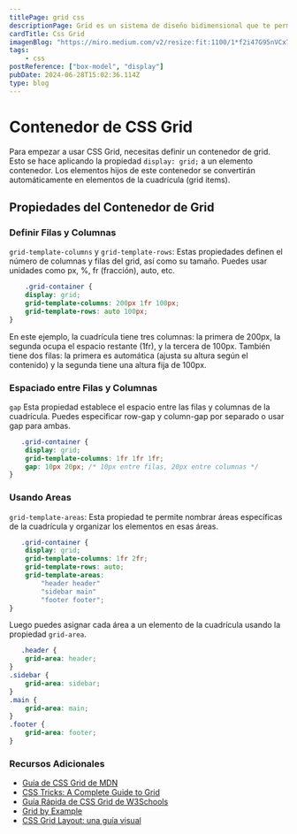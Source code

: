 ```yaml
---
titlePage: grid css
descriptionPage: Grid es un sistema de diseño bidimensional que te permite crear layouts complejos de manera sencilla y eficiente.
cardTitle: Css Grid
imagenBlog: "https://miro.medium.com/v2/resize:fit:1100/1*f2i47G95nVCx71KzM1iXlg.png"
tags:
    - css
postReference: ["box-model", "display"]
pubDate: 2024-06-28T15:02:36.114Z
type: blog
---
```


# Contenedor de CSS Grid

Para empezar a usar CSS Grid, necesitas definir un contenedor de grid. Esto se hace aplicando la propiedad `display: grid;` a un elemento contenedor. Los elementos hijos de este contenedor se convertirán automáticamente en elementos de la cuadrícula (grid items).

## Propiedades del Contenedor de Grid

### Definir Filas y Columnas

`grid-template-columns` y `grid-template-rows`: Estas propiedades definen el número de columnas y filas del grid, así como su tamaño. Puedes usar unidades como px, %, fr (fracción), auto, etc.

```css
    .grid-container {
    display: grid;
    grid-template-columns: 200px 1fr 100px;
    grid-template-rows: auto 100px;
}

```

En este ejemplo, la cuadrícula tiene tres columnas: la primera de 200px, la segunda ocupa el espacio restante (1fr), y la tercera de 100px. También tiene dos filas: la primera es automática (ajusta su altura según el contenido) y la segunda tiene una altura fija de 100px.

### Espaciado entre Filas y Columnas

`gap` Esta propiedad establece el espacio entre las filas y columnas de la cuadrícula. Puedes especificar row-gap y column-gap por separado o usar gap para ambas.

```css
   .grid-container {
    display: grid;
    grid-template-columns: 1fr 1fr 1fr;
    gap: 10px 20px; /* 10px entre filas, 20px entre columnas */
}

```

### Usando Areas 

`grid-template-areas`: Esta propiedad te permite nombrar áreas específicas de la cuadrícula y organizar los elementos en esas áreas.

```css
   .grid-container {
    display: grid;
    grid-template-columns: 1fr 2fr;
    grid-template-rows: auto;
    grid-template-areas: 
        "header header"
        "sidebar main"
        "footer footer";
}
```

Luego puedes asignar cada área a un elemento de la cuadrícula usando la propiedad `grid-area`.

```css
   .header {
    grid-area: header;
}
.sidebar {
    grid-area: sidebar;
}
.main {
    grid-area: main;
}
.footer {
    grid-area: footer;
}
```

### Recursos Adicionales

- [Guía de CSS Grid de MDN](https://developer.mozilla.org/es/docs/Web/CSS/CSS_Grid_Layout)
- [CSS Tricks: A Complete Guide to Grid](https://css-tricks.com/snippets/css/complete-guide-grid/)
- [Guía Rápida de CSS Grid de W3Schools](https://www.w3schools.com/css/css_grid.asp)
- [Grid by Example](https://gridbyexample.com/)
- [CSS Grid Layout: una guía visual](https://frontendmasters.com/guides/css/grid/)

